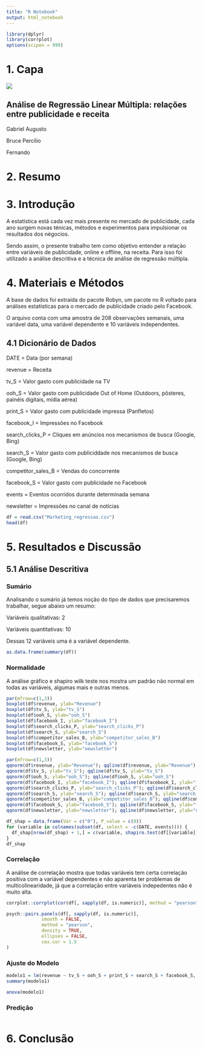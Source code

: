 ```yaml
---
title: "R Notebook"
output: html_notebook
---
```


```r
library(dplyr)
library(corrplot)
options(scipen = 999)
```

# **1. Capa**

![](lightweight_mmm.png)

## **Análise de Regressão Linear Múltipla: relações entre publicidade e receita**

Gabriel Augusto

Bruce Percílio

Fernando

# **2. Resumo**

# **3. Introdução**

A estatística está cada vez mais presente no mercado de publicidade, cada ano surgem novas ténicas, métodos e experimentos para impulsionar os resultados dos négocios.

Sendo assim, o presente trabalho tem como objetivo entender a relação entre variáveis de publicidade, online e offline, na receita. Para isso foi utilizado a análise descritiva e a técnica de análise de regressão múltipla.

# **4. Materiais e Métodos**

A base de dados foi extraída do pacote Robyn, um pacote no R voltado para análises estatísticas para o mercado de publicidade criado pelo Facebook.

O arquivo conta com uma amostra de 208 observações semanais, uma variável data, uma variável dependente e 10 variáveis independentes.

## **4.1 Dicionário de Dados**

DATE = Data (por semana)

revenue = Receita

tv_S = Valor gasto com publicidade na TV

ooh_S = Valor gasto com publicidade Out of Home (Outdoors, pôsteres, painéis digitais, mídia aérea)

print_S = Valor gasto com publicidade impressa (Panfletos)

facebook_I = Impressões no Facebook

search_clicks_P = Cliques em anúncios nos mecanismos de busca (Google, Bing)

search_S = Valor gasto com publiciddade nos mecanismos de busca (Google, Bing)

competitor_sales_B = Vendas do concorrente

facebook_S = Valor gasto com publicidade no Facebook

events = Eventos ocorridos durante determinada semana

newsletter = Impressões no canal de notícias

```r
df = read.csv("Marketing_regressao.csv")
head(df)
```

# **5. Resultados e Discussão**

## **5.1 Análise Descritiva**

### Sumário

Analisando o sumário já temos noção do tipo de dados que precisaremos trabalhar, segue abaixo um resumo:

Variáveis qualitativas: 2

Variáveis quantitativas: 10

Dessas 12 variáveis uma é a variável dependente.

```r
as.data.frame(summary(df))
```

### Normalidade

A análise gráfico e shapiro wilk teste nos mostra um padrão não normal em todas as variáveis, algumas mais e outras menos.

```r
par(mfrow=c(1,3))
boxplot(df$revenue, ylab="Revenue")
boxplot(df$tv_S, ylab="tv_S")
boxplot(df$ooh_S, ylab="ooh_S")
boxplot(df$facebook_I, ylab="facebook_I")
boxplot(df$search_clicks_P, ylab="search_clicks_P")
boxplot(df$search_S, ylab="search_S")
boxplot(df$competitor_sales_B, ylab="competitor_sales_B")
boxplot(df$facebook_S, ylab="facebook_S")
boxplot(df$newsletter, ylab="newsletter")
```

```r
par(mfrow=c(1,3))
qqnorm(df$revenue, ylab="Revenue"); qqline(df$revenue, ylab="Revenue")
qqnorm(df$tv_S, ylab="tv_S"); qqline(df$tv_S, ylab="tv_S")
qqnorm(df$ooh_S, ylab="ooh_S"); qqline(df$ooh_S, ylab="ooh_S")
qqnorm(df$facebook_I, ylab="facebook_I"); qqline(df$facebook_I, ylab="facebook_I")
qqnorm(df$search_clicks_P, ylab="search_clicks_P"); qqline(df$search_clicks_P, ylab="search_clicks_P")
qqnorm(df$search_S, ylab="search_S"); qqline(df$search_S, ylab="search_S")
qqnorm(df$competitor_sales_B, ylab="competitor_sales_B"); qqline(df$competitor_sales_B, ylab="competitor_sales_B")
qqnorm(df$facebook_S, ylab="facebook_S"); qqline(df$facebook_S, ylab="facebook_S")
qqnorm(df$newsletter, ylab="newsletter"); qqline(df$newsletter, ylab="newsletter")
```

```r
df_shap = data.frame(Var = c("0"), P_value = c(0))
for (variable in colnames(subset(df, select = -c(DATE, events)))) {
  df_shap[nrow(df_shap) + 1,] = c(variable, shapiro.test(df[[variable]])[2])
}
df_shap
```

### Correlação

A análise de correlação mostra que todas variáveis tem certa correlação positiva com a variável dependentes e não aparenta ter problemas de multicolinearidade, já que a correlação entre variáveis indepedentes não é muito alta.

```r

corrplot::corrplot(cor(df[, sapply(df, is.numeric)], method = "pearson"), method = 'number', type = 'lower', number.cex = 0.5, col=colorRampPalette(c("red","gray","blue"))(200))
```

```r

psych::pairs.panels(df[, sapply(df, is.numeric)], 
             smooth = FALSE,
             method = "pearson",
             density = TRUE,
             ellipses = FALSE,
             cex.cor = 1.5
)
```

### **Ajuste do Modelo**

```r
modelo1 = lm(revenue ~ tv_S + ooh_S + print_S + search_S + facebook_S, data = df)
summary(modelo1)
```

```r
anova(modelo1)
```

### Predição

```r

```

# **6. Conclusão**
